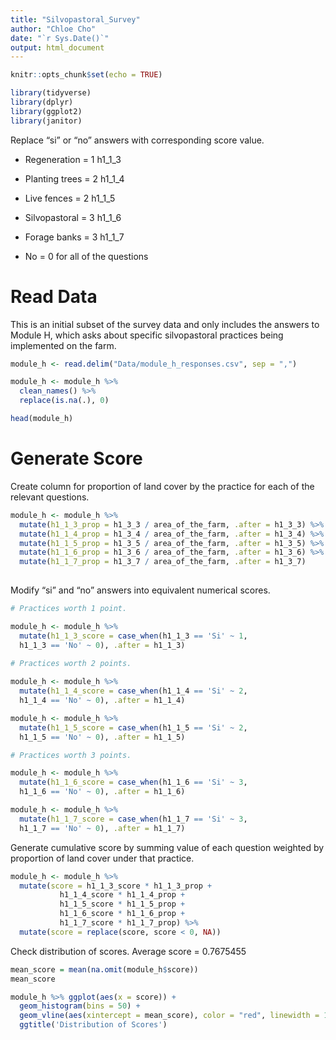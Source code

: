 ```yaml
---
title: "Silvopastoral_Survey"
author: "Chloe Cho"
date: "`r Sys.Date()`"
output: html_document
---
```


```r
knitr::opts_chunk$set(echo = TRUE)

library(tidyverse)
library(dplyr)
library(ggplot2)
library(janitor)

```

Replace "si" or "no" answers with corresponding score value.

- Regeneration = 1 h1_1_3  
- Planting trees = 2 h1_1_4 
- Live fences = 2 h1_1_5
- Silvopastoral = 3 h1_1_6
- Forage banks = 3 h1_1_7

- No = 0 for all of the questions

# Read Data

This is an initial subset of the survey data and only includes the answers to Module H, which asks about specific silvopastoral practices being implemented on the farm. 

```r

module_h <- read.delim("Data/module_h_responses.csv", sep = ",")

module_h <- module_h %>% 
  clean_names() %>%
  replace(is.na(.), 0)

head(module_h)

```

# Generate Score

Create column for proportion of land cover by the practice for each of the relevant questions. 

```r

module_h <- module_h %>% 
  mutate(h1_1_3_prop = h1_3_3 / area_of_the_farm, .after = h1_3_3) %>% 
  mutate(h1_1_4_prop = h1_3_4 / area_of_the_farm, .after = h1_3_4) %>%
  mutate(h1_1_5_prop = h1_3_5 / area_of_the_farm, .after = h1_3_5) %>%
  mutate(h1_1_6_prop = h1_3_6 / area_of_the_farm, .after = h1_3_6) %>%
  mutate(h1_1_7_prop = h1_3_7 / area_of_the_farm, .after = h1_3_7)
  
```

Modify "si" and "no" answers into equivalent numerical scores. 

```r

# Practices worth 1 point. 

module_h <- module_h %>% 
  mutate(h1_1_3_score = case_when(h1_1_3 == 'Si' ~ 1,
  h1_1_3 == 'No' ~ 0), .after = h1_1_3)
  
# Practices worth 2 points. 

module_h <- module_h %>% 
  mutate(h1_1_4_score = case_when(h1_1_4 == 'Si' ~ 2,
  h1_1_4 == 'No' ~ 0), .after = h1_1_4)

module_h <- module_h %>% 
  mutate(h1_1_5_score = case_when(h1_1_5 == 'Si' ~ 2,
  h1_1_5 == 'No' ~ 0), .after = h1_1_5)

# Practices worth 3 points. 

module_h <- module_h %>% 
  mutate(h1_1_6_score = case_when(h1_1_6 == 'Si' ~ 3,
  h1_1_6 == 'No' ~ 0), .after = h1_1_6)

module_h <- module_h %>% 
  mutate(h1_1_7_score = case_when(h1_1_7 == 'Si' ~ 3,
  h1_1_7 == 'No' ~ 0), .after = h1_1_7)

```

Generate cumulative score by summing value of each question weighted by proportion of land cover under that practice. 

```r

module_h <- module_h %>% 
  mutate(score = h1_1_3_score * h1_1_3_prop +
           h1_1_4_score * h1_1_4_prop +
           h1_1_5_score * h1_1_5_prop +
           h1_1_6_score * h1_1_6_prop +
           h1_1_7_score * h1_1_7_prop) %>%
  mutate(score = replace(score, score < 0, NA))

```

Check distribution of scores. Average score = 0.7675455

```r

mean_score = mean(na.omit(module_h$score))
mean_score

module_h %>% ggplot(aes(x = score)) +
  geom_histogram(bins = 50) + 
  geom_vline(aes(xintercept = mean_score), color = "red", linewidth = 1) + 
  ggtitle('Distribution of Scores')

```
















